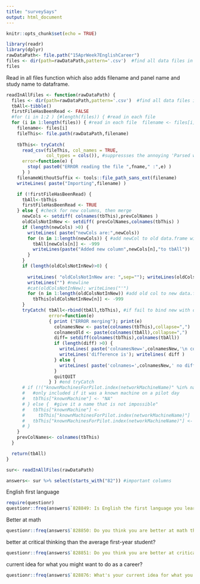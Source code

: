 ```yaml
---
title: "surveySays"
output: html_document
---
```


```r
knitr::opts_chunk$set(echo = TRUE)
```

```r
library(readr)
library(dplyr)
rawDataPath<- file.path("15AprWeek7EnglishCareer")
files <- dir(path=rawDataPath,pattern='.csv')  #find all data files in this directory
files
```

Read in all files function which also adds filename and panel name and study name to dataframe.
```r
readInAllFiles <- function(rawDataPath) {
  files <- dir(path=rawDataPath,pattern='.csv')  #find all data files in this directory
  tbAll<-tibble()
  firstFileHasBeenRead <- FALSE
  #for (i in 1:2 ) {#length(files)) { #read in each file
  for (i in 1:length(files)) { #read in each file  filename <- files[i]
    filename<- files[i]
    fileThis<- file.path(rawDataPath,filename)
    
    tbThis<- tryCatch(
      read_csv(fileThis, col_names = TRUE, 
               col_types = cols()), #suppressses the annoying 'Parsed with column specification' message
      error=function(e) {
        stop( paste0("ERROR reading the file ",fname," :",e) )
      } )
    filenameWithoutSuffix <- tools::file_path_sans_ext(filename)
    writeLines( paste("Importing",filename) )

    if (!firstFileHasBeenRead) {
      tbAll<-tbThis
      firstFileHasBeenRead <- TRUE
    } else { #check for new columns, then merge
      newCols <- setdiff( colnames(tbThis),prevColNames )
      oldColsNotInNew <- setdiff( prevColNames,colnames(tbThis) )
      if (length(newCols) >0) {
        writeLines( paste("newCols are:",newCols))
        for (n in 1:length(newCols)) { #add newCol to old data.frame with dummy value
          tbAll[newCols[n]] <- -999
          writeLines(paste("Added new column",newCols[n],"to tbAll"))
        }
      }
      if (length(oldColsNotInNew)>0) {
        
        writeLines( "oldColsNotInNew are: ",sep=""); writeLines(oldColsNotInNew,sep="\t")
        writeLines("") #newline
        #cat(oldColsNotInNew); writeLines("'")
        for (n in 1:length(oldColsNotInNew)) #add old col to new data.frame that doesn't have it
          tbThis[oldColsNotInNew[n]] <- -999	
      }
      tryCatch( tbAll<-rbind(tbAll,tbThis), #if fail to bind new with old,
                error=function(e)
                { print ("ERROR merging"); print(e)
                  colnamesNew <- paste(colnames(tbThis),collapse=",")
                  colnamesOld <- paste(colnames(tbAll),collapse=",")
                  diff= setdiff(colnames(tbThis),colnames(tbAll))
                  if (length(diff) >0) {
                    writeLines( paste('colnamesNew=',colnamesNew,'\n colnamesOld=', colnamesOld))
                    writeLines('difference is'); writelines( diff )
                  } else {
                    writeLines( paste('colnames=',colnamesNew,' no difference between the two files'))    
                  }    
                  quitQUIT
                } ) #end tryCatch
      # if (!("knownMachinesForPilot.index(networkMachineName)" %in% names(tbThis))) {
      #   #only included if it was a known machine on a pilot day
      #   tbThis["knownMachine"] <- "NA"
      # } else {  #give it a name that is not impossible"
      #   tbThis["knownMachine"] <- 
      #     tbThis["knownMachinesForPilot.index(networkMachineName)"]
      #   tbThis["knownMachinesForPilot.index(networkMachineName)"] <- NULL #delete
      # }
    }
    prevColNames<- colnames(tbThis)
  }

  return(tbAll)
}
```

```r
sur<- readInAllFiles(rawDataPath)
```
```r
answers<- sur %>% select(starts_with("82")) #important columns
```

English first language
```r
require(questionr)
questionr::freq(answers$`828849: Is English the first language you learned?`, cum = TRUE, sort = "dec", total = TRUE)
```

Better at math
```r
questionr::freq(answers$`828850: Do you think you are better at math than the average person?`, sort = "dec", total = TRUE)
```


better at critical thinking than the average first-year student?
```r
questionr::freq(answers$`828851: Do you think you are better at critical thinking than the average first-year student?`, sort = "dec", total = TRUE)
```
current idea for what you might want to do as a career?

```r
questionr::freq(answers$`828876: What's your current idea for what you might want to do as a career?`, sort = "dec", total = TRUE)
```